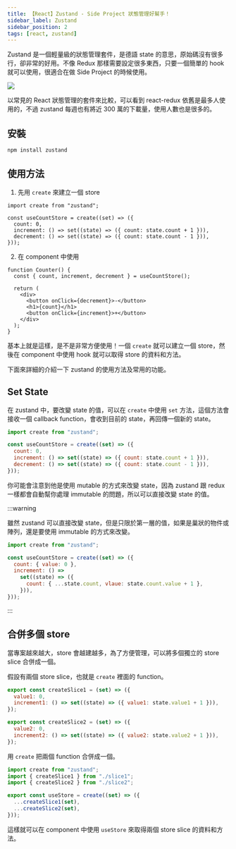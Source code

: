 ```yaml
---
title: 【React】Zustand - Side Project 狀態管理好幫手！
sidebar_label: Zustand
sidebar_position: 2
tags: [react, zustand]
---
```



Zustand <TextPronounce text='zustand' lang='de-AT' /> 是一個輕量級的狀態管理套件，是德語 state 的意思，原始碼沒有很多行，卻非常的好用。不像 Redux 那樣需要設定很多東西，只要一個簡單的 hook 就可以使用，很適合在做 Side Project 的時候使用。

<Img src={image_1} />

以常見的 React 狀態管理的套件來比較，可以看到 react-redux 依舊是最多人使用的，不過 zustand 每週也有將近 300 萬的下載量，使用人數也是很多的。

## 安裝

```bash
npm install zustand
```

## 使用方法

1. 先用 `create` 來建立一個 store

```tsx
import create from "zustand";

const useCountStore = create((set) => ({
  count: 0,
  increment: () => set((state) => ({ count: state.count + 1 })),
  decrement: () => set((state) => ({ count: state.count - 1 })),
}));
```

2. 在 component 中使用

```tsx
function Counter() {
  const { count, increment, decrement } = useCountStore();

  return (
    <div>
      <button onClick={decrement}>-</button>
      <h1>{count}</h1>
      <button onClick={increment}>+</button>
    </div>
  );
}
```

<CodeSandbox
  url='https://codesandbox.io/embed/7d26zr?fontsize=14&hidenavigation=1&theme=dark'
  title='zustand-basic'
  codebasePath='/src/store.js'
/>

基本上就是這樣，是不是非常方便使用！一個 `create` 就可以建立一個 store，然後在 component 中使用 hook 就可以取得 store 的資料和方法。

下面來詳細的介紹一下 zustand 的使用方法及常用的功能。

## Set State

在 zustand 中，要改變 state 的值，可以在 `create` 中使用 `set` 方法，這個方法會接收一個 callback function，會收到目前的 state，再回傳一個新的 state。

```jsx {5-6}
import create from "zustand";

const useCountStore = create((set) => ({
  count: 0,
  increment: () => set((state) => ({ count: state.count + 1 })),
  decrement: () => set((state) => ({ count: state.count - 1 })),
}));
```

你可能會注意到他是使用 mutable 的方式來改變 state，因為 zustand 跟 redux 一樣都會自動幫你處理 immutable 的問題，所以可以直接改變 state 的值。

:::warning

雖然 zustand 可以直接改變 state，但是只限於第一層的值，如果是巢狀的物件或陣列，還是要使用 immutable 的方式來改變。

```jsx {7}
import create from "zustand";

const useCountStore = create((set) => ({
  count: { value: 0 },
  increment: () =>
    set((state) => ({
      count: { ...state.count, vlaue: state.count.value + 1 },
    })),
}));
```

:::

## 合併多個 store

當專案越來越大，store 會越建越多，為了方便管理，可以將多個獨立的 store slice 合併成一個。

假設有兩個 store slice，也就是 `create` 裡面的 function。

```jsx
export const createSlice1 = (set) => ({
  value1: 0,
  increment1: () => set((state) => ({ value1: state.value1 + 1 })),
});
```

```jsx
export const createSlice2 = (set) => ({
  value2: 0,
  increment2: () => set((state) => ({ value2: state.value2 + 1 })),
});
```

用 `create` 把兩個 function 合併成一個。

```jsx
import create from "zustand";
import { createSlice1 } from "./slice1";
import { createSlice2 } from "./slice2";

export const useStore = create((set) => ({
  ...createSlice1(set),
  ...createSlice2(set),
}));
```

這樣就可以在 component 中使用 `useStore` 來取得兩個 store slice 的資料和方法。

<CodeSandbox
  url='https://codesandbox.io/embed/hwyqlf?fontsize=14&hidenavigation=1&theme=dark'
  title='zustand-combine-store'
  codebasePath='/src/store/index.js'
/>
